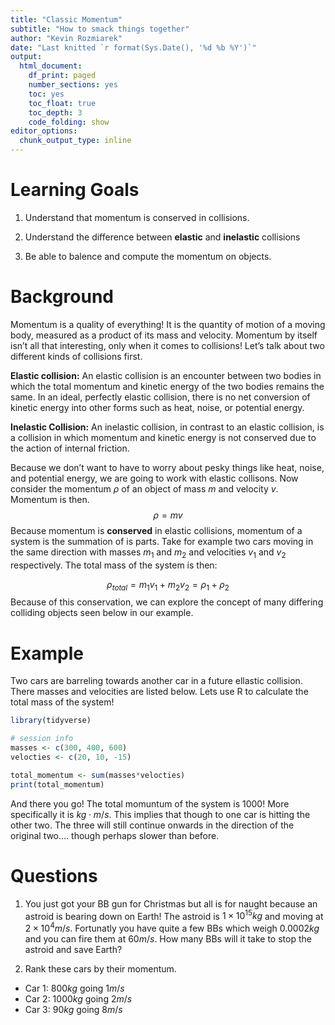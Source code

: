 ```yaml
---
title: "Classic Momentum"
subtitle: "How to smack things together"
author: "Kevin Rozmiarek"
date: "Last knitted `r format(Sys.Date(), '%d %b %Y')`"
output:
  html_document: 
    df_print: paged
    number_sections: yes
    toc: yes
    toc_float: true
    toc_depth: 3
    code_folding: show
editor_options:
  chunk_output_type: inline
---
```


# Learning Goals

1. Understand that momentum is conserved in collisions.

2. Understand the difference between **elastic** and **inelastic** collisions

3. Be able to balence and compute the momentum on objects.

# Background

Momentum is a quality of everything! It is the quantity of motion of a moving body, measured as a product of its mass and velocity. Momentum by itself isn't all that interesting, only when it comes to collisions! Let's talk about two different kinds of collisions first.

**Elastic collision:** An elastic collision is an encounter between two bodies in which the total momentum and kinetic energy of the two bodies remains the same. In an ideal, perfectly elastic collision, there is no net conversion of kinetic energy into other forms such as heat, noise, or potential energy.

**Inelastic Collision:** An inelastic collision, in contrast to an elastic collision, is a collision in which momentum and kinetic energy is not conserved due to the action of internal friction.

Because we don't want to have to worry about pesky things like heat, noise, and potential energy, we are going to work with elastic collisons. Now consider the momentum $\rho$ of an object of mass $m$ and velocity $v$. Momentum is then.
$$
\rho = mv
$$
Because momentum is **conserved** in elastic collisions, momentum of a system is the summation of is parts. Take for example two cars moving in the same direction with masses $m_{1}$ and $m_{2}$ and velocities $v_{1}$ and $v_{2}$ respectively. The total mass of the system is then:

$$
\rho_{total}=m_{1}v_{1}+m_{2}v_{2}=\rho_{1}+\rho_{2}
$$
Because of this conservation, we can explore the concept of many differing colliding objects seen below in our example.

# Example

Two cars are barreling towards another car in a future ellastic collision. There masses and velocities are listed below. Lets use R to calculate the total mass of the system!

```r
library(tidyverse)

# session info
masses <- c(300, 400, 600)
velocties <- c(20, 10, -15)

total_momentum <- sum(masses*velocties)
print(total_momentum)

```

And there you go! The total momuntum of the system is 1000! More specifically it is $kg⋅m/s$. This implies that though to one car is hitting the other two. The three will still continue onwards in the direction of the original two.... though perhaps slower than before.

# Questions

1. You just got your BB gun for Christmas but all is for naught because an astroid is bearing down on Earth! The astroid is $1  \times 10^{15} kg$ and moving at $2 \times 10^{4} m/s$. Fortunatly you have quite a few BBs which weigh $0.0002 kg$ and you can fire them at $60 m/s$. How many BBs will it take to stop the astroid and save Earth?

2. Rank these cars by their momentum.
  * Car 1: $800 kg$ going $1 m/s$
  * Car 2: $1000 kg$ going $2 m/s$
  * Car 3: $90 kg$ going $8 m/s$
